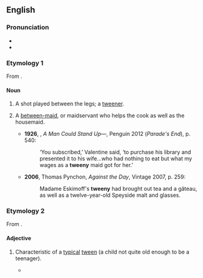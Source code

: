 {{also|tweenie}}
==English==

===Pronunciation===
* {{IPA|en|/ˈtwiːni/}}
* {{audio|en|LL-Q1860 (eng)-Vealhurl-tweeny.wav|Audio (Berkshire, UK)}}

===Etymology 1===
From {{suffix|en|'tween|y}}.

====Noun====
{{en-noun}}

# {{lb|en|tennis}} A shot played between the legs; a [[tweener]].
# {{lb|en|now|_|historical}} A [[between-maid]], or maidservant who helps the cook as well as the housemaid.
#* '''1926''', {{w|Ford Madox Ford}}, ''A Man Could Stand Up—'', Penguin 2012 (''Parade's End''), p. 540:
#*: ‘You subscribed,’ Valentine said, ‘to purchase his library and presented it to his wife…who had nothing to eat but what my wages as a '''tweeny''' maid got for her.’
#* '''2006''', Thomas Pynchon, ''Against the Day'', Vintage 2007, p. 259:
#*: Madame Eskimoff's '''tweeny''' had brought out tea and a gâteau, as well as a twelve-year-old Speyside malt and glasses.

===Etymology 2===
From {{suffix|en|tween|y}}.

====Adjective====
{{en-adj|er|more}}

# Characteristic of a [[typical]] [[tween]] (a child not quite old enough to be a teenager).
#* {{quote-web|en|date=11/23/2012|author={{w|Andrew Hussie}}|title=|work={{w|Homestuck}}|trans-work=|url=https://www.homestuck.com/story/5491}}
#*: {{quote|en|throw the '''tweeniest''', brattiest tantrum}}